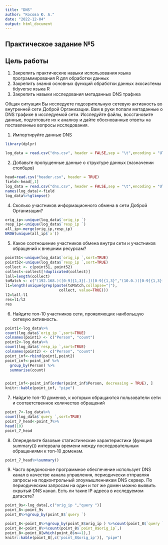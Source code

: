 ```yaml
---
title: "DNS"
author: "Косова Ю. А."
date: "2022-12-04"
output: html_document
---
```


## Практическое задание №5
## Цель работы
 1. Закрепить практические навыки использования языка программирования R для обработки данных
 2. Закрепить знания основных функций обработки данных экосистемы tidyverse языка R
 3. Закрепить навыки исследования метаданных DNS трафика


Общая ситуация
Вы исследуете подозрительную сетевую активность во внутренней сети Доброй Организации. Вам в руки попали метаданные о DNS трафике в исследуемой сети. Исследуйте файлы, восстановите данные, подготовьте их к анализу и дайте обоснованные ответы на поставленные вопросы исследования.

1. Импортируйте данные DNS
```r
library(dplyr)

log_data = read.csv("dns.csv", header = FALSE,sep = "\t",encoding = "UTF-8")
```


2. Добавьте пропущенные данные о структуре данных (назначении столбцов)
```r
head=read.csv("header.csv", header = TRUE)
field<-head[,1]
log_data = read.csv("dns.csv", header = FALSE,sep = "\t",encoding = "UTF-8")
names(log_data)<-field
log_data%>%glimpse()
```



4. Сколько участников информационного обмена в сети Доброй Организации?

```r
orig_ip<-unique(log_data$`orig_ip `)
resp_ip<-unique(log_data$`resp_ip `)
all_ip<-merge(orig_ip,resp_ip)
NROW(unique(all_ip$`x`))
```

5. Какое соотношение участников обмена внутри сети и участников обращений к внешним ресурсам?
```r
point51<-unique(log_data$`orig_ip `,sort=TRUE)
point52<-unique(log_data$`resp_ip `,sort=TRUE)
collect <- c(point51, point52)
collect<-collect[!duplicated(collect)]
lall=length(collect)
toMatch <- c("(192.168.)([0-9]{1,3}[.])[0-9]{1,3}","(10.0.)([0-9]{1,3}[.])[0-9]{1,3}","(100.64.)([0-9]{1,3}[.])[0-9]{1,3}","(172.16.)([0-9]{1,3}[.])[0-9]{1,3}")
l1=length(unique(grep(paste(toMatch,collapse="|"), 
                        collect, value=TRUE)))
l2=lall-l1
res=l1/l2
res
```

6. Найдите топ-10 участников сети, проявляющих наибольшую сетевую активность.
```r
point1<-log_data%>%
count(log_data$`orig_ip `,sort=TRUE)
colnames(point1) <- c("Person", "count")
point2<-log_data%>%
count(log_data$`resp_ip `,sort=TRUE)
colnames(point2) <- c("Person", "count")
point_inf<-rbind(point1,point2)
point_inf<-point_inf %>%
  group_by(Person) %>%
  summarise(count)


point_inf<-point_inf[order(point_inf$Person, decreasing = TRUE), ]   
knitr::kable(point_inf, "pipe")
```


7. Найдите топ-10 доменов, к которым обращаются пользователи сети и соответственное количество обращений

```r
point_7<-log_data%>%
count(log_data$`query `,sort=TRUE)
point_7_head<-point_7%>%
head(10)
point_7_head
```

8. Опеределите базовые статистические характеристики (функция summary()) интервала времени между последовательным обращениями к топ-10 доменам.
```r
point_7_head%>%summary()
```

9. Часто вредоносное программное обеспечение использует DNS канал в качестве канала управления, периодически отправляя запросы на подконтрольный злоумышленникам DNS сервер. По периодическим запросам на один и тот же домен можно выявить скрытый DNS канал. Есть ли такие IP адреса в исследуемом датасете?
```r
point_9s<-log_data[,c("orig_ip ","query ")]
point_8<-point_9s
point_8%>%group_by(point_8$`query `)
```

```r
point_8<-point_8%>%group_by(point_8$orig_ip ) %>%count(point_8$`query `,sort=TRUE)
point_8<-point_8%>%count(point_8$`point_8$orig_ip`,)
point_8<-point_8[which(point_8$n==1),]
knitr::kable(point_8[,c('point_8$orig_ip')], "pipe")
```




















